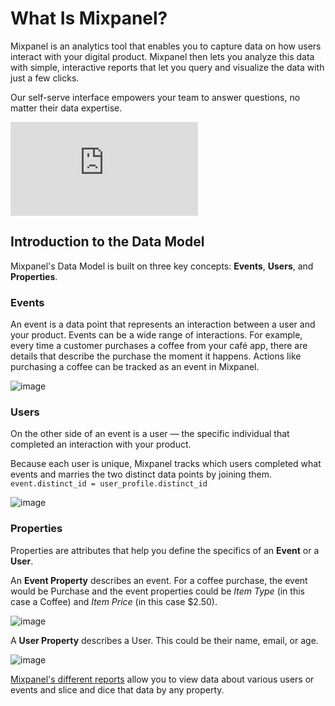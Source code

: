 # What Is Mixpanel?

Mixpanel is an analytics tool that enables you to capture data on how users interact with your digital product. Mixpanel then lets you analyze this data with simple, interactive reports that let you query and visualize the data with just a few clicks.

Our self-serve interface empowers your team to answer questions, no matter their data expertise.
<br />
<div style={{position: 'relative', paddingBottom: '64.90384615384616%', height: 0}}>
    <p><iframe src="https://www.youtube.com/embed/PbKnQ777vuk"
        frameBorder="0"
        webkitallowfullscreen="true" mozallowfullscreen="true" allowFullScreen
        style={{position: 'absolute', 'top': 0, 'left': 0, 'width': '100%', 'height': '100%', 'border-radius': '16px'}}>
    </iframe></p>
</div>

## Introduction to the Data Model
Mixpanel's Data Model is built on three key concepts: **Events**, **Users**, and **Properties**.

### Events
An event is a data point that represents an interaction between a user and your product. Events can be a wide range of interactions. For example, every time a customer purchases a coffee from your café app, there are details that describe the purchase the moment it happens. Actions like purchasing a coffee can be tracked as an event in Mixpanel.

![image](/event-1.svg)
### Users
On the other side of an event is a user — the specific individual that completed an interaction with your product.

Because each user is unique, Mixpanel tracks which users completed what events and marries the two distinct data points by joining them. `event.distinct_id = user_profile.distinct_id`

![image](/events-and-users.svg)
### Properties
Properties are attributes that help you define the specifics of an **Event** or a **User**.

An **Event Property** describes an event. For a coffee purchase, the event would be Purchase and the event properties could be *Item Type* (in this case a Coffee) and *Item Price* (in this case $2.50).

![image](/event.svg)

A **User Property** describes a User. This could be their name, email, or age.

![image](/user-profile.svg)

[Mixpanel's different reports](/docs/reports/overview) allow you to view data about various users or events and slice and dice that data by any property.
